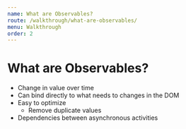 ```yaml
---
name: What are Observables?
route: /walkthrough/what-are-observables/
menu: Walkthrough
order: 2
---
```


# What are Observables?

- Change in value over time
- Can bind directly to what needs to changes in the DOM
- Easy to optimize
    - Remove duplicate values
- Dependencies between asynchronous activities
